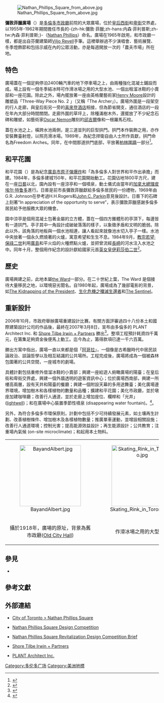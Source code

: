 {{Link style|time=2015-12-11T10:57:06+00:00}}
{{noteTA
| T = zh:彌敦菲臘廣場; zh-hans:内森·菲利普斯广场; zh-hant:內森·菲利普斯廣場; zh-tw:內森·菲利普斯廣場; zh-hk:彌敦菲臘廣場;zh-mo:彌敦菲臘廣場;
| G1 = PP
| G2 = 政治人物
| 1 = zh:彌敦菲臘; zh-hans:内森·菲利普斯; zh-hant:內森·菲利普斯; zh-tw:內森·菲利普斯; zh-hk:彌敦菲臘;zh-mo:彌敦菲臘;
| 2 = zh-hans:市政厅;zh-hant:市政廳;zh-hk:大會堂;
}}

[[File:Nathan_Phillips_Square_from_above.jpg|thumb]]

'''彌敦菲臘廣場'''（{{lang-en|Nathan Phillips Square}}）是[[多倫多|多倫多]][[多倫多市政廳|市政廳]]前院的大眾廣場，位於[[皇后街_(多倫多)|皇后西街]]和[[:en:Bay_Street|卑街]]交界處，以1955年-1962年期間擔任市長的-{zh-hk:彌敦·菲臘;zh-hans:内森·菲利普斯;zh-tw:內森·菲利普斯;}-（[[:en:Nathan_Phillips_(politician)|Nathan Phillips]]）命名。廣場在1965年啟用，和市政廳一樣，都是出自芬蘭建築師[[:en:Viljo_Revell|Viljo Revell]]手筆。這裡舉辦過不少演唱會、藝術展覽、冬季燈飾節和包括示威在內的公眾活動，亦是每週開放一次的「農夫市場」所在地。

==特色==

廣場蓋在一個足夠停泊2400輛汽車的地下停車場之上，由兩種強化混凝土鋪設而成。場上設有一個冬季結冰時可作滑冰場之用的大型水池、一個出租溜冰鞋的小賣部和一座花園。除此之外，場內擺放著一座由英格蘭藝術家[[:en:Henry_Moore|Henry Moore]]設計的雕塑品「Three-Way Piece No. 2 」（又稱「The Archer」）。廣場外圍是一段架空的行人走廊，與皇后街另一旁的[[喜來登酒店|喜來登酒店]]相接，但為節省開支，通往酒店的一段在年內大部分時間關閉。走廊外圍的草坪上，除種滿樹木外，還擺放了不少紀念石碑和雕塑，如藝術家[[:en:Oscar_Nemon|Oscar Nemon]]雕刻的[[邱吉爾|邱吉爾]]像和一根羅馬石柱。

蓋在水池之上，橫跨水池兩側，是三道並列的巨型拱門。拱門本作裝飾之用，亦作安裝舞臺射燈，以照亮滑冰場。1989年，為紀念捍衛自由人士所作貢獻，拱門命名為Freedom Arches。同年，在中間那道拱門底部，平放著[[柏林圍牆|柏林圍牆]]一部分<ref>{{cite web | url=http://www.toronto.ca/city_hall_tour/nps.htm | title=City of Toronto > Toronto City Hall tour > Nathan Phillips Square | deadurl=yes | archiveurl=https://web.archive.org/web/20090713055058/http://www.toronto.ca/city_hall_tour/nps.htm | archivedate=2009-07-13 }}</ref>。

==和平花園==

和平花園（{{lang-en|The Peace Garden}}）是為紀念[[廣島市原子彈爆炸|廣島市原子彈爆炸]]和「為多倫多人對世界和平作出承擔」而建。1984年，多倫多建城150年，和平花園開始動工。花園佔地1800平方尺，建在一座[[日晷|日晷]]以北，園內設有一座涼亭和一個噴泉，動土儀式由當年的[[加拿大總理|加拿大總理]][[皮埃尔·特鲁多|皮埃尔·特鲁多]]進行。日晷是前市長彌敦菲臘獻給多倫多居民的一份禮物，1969年由G.R. Johnson在參考過H.H.Rogers和[[:en:John_C._Parkin|John C. Parkin]]意見後設計。日晷下的石碑上刻著“In appreciation of the opportunity to serve”，表示彌敦菲臘感謝多倫多居民給予他服務大眾的機會。

園中涼亭是個用混凝土包著金屬的立方體，蓋在一個四方錐體形的亭頂下，每邊皆有一道拱門。亭子其中一角設計成破破落落的樣子，以象徵矛盾和文明的脆弱。除此以外，該角落的地板與一個水池相連，讓人看起來就像池水切入亭子一樣。水池中央放著一個永久燃燒著的火爐，寓意希望和生生不息。1984年9月，[[教宗|教宗]][[若望·保祿二世|若望·保祿二世]]利用[[廣島|廣島]]和平火焰的火種燃點火爐，並把曾流經[[長崎|長崎]]的河水注入水池之中。同年十月，整個用作紀念的設計獻給國家元首[[英國君主|英女皇]][[伊莉莎伯二世|伊莉莎伯二世]]<ref>{{cite web| url=http://www.toronto.ca/city_hall_tour/peace_garden.htm| title=City of Toronto > Toronto City Hall tour > The Peace Garden| deadurl=yes| archiveurl=https://web.archive.org/web/20060224041741/http://www.toronto.ca/city_hall_tour/peace_garden.htm| archivedate=2006-02-24}}</ref>。

==歷史==

廣場興建之前，此地本屬[[:en:the_Ward,_Toronto|the Ward]]一部分。在二十世紀上葉，The Ward 是個接待大量移民之地，以環境惡劣聞名。自1980年起，廣場成為了幾部電影的背景，如[[:en:The_Kidnapping_of_the_President|The Kidnapping of the President]]、[[生化危機之殲滅生還者|生化危機之殲滅生還者]]和[[:en:The_Sentinel|The Sentinel]]。

==重新設計==

2006年10月，市政府舉辦廣場重建設計比賽。有關方面評審過四十八份本土和國際建築設計公司的作品後，最終在2007年3月8日，宣布由多倫多的 PLANT Architect Inc. 和 [[:en:Shore_Tilbe_Irwin_+_Partners|Shore Tilbe Irwin + Partners]] 勝出<ref>{{cite web|url=http://www.toronto.ca/npsquarecompetition/plant.htm |title=City of Toronto > Nathan Phillips Square Design Competition > Plant Architect & Shore Tilbe Irwin |deadurl=yes |archiveurl=https://web.archive.org/web/20070312032604/http://www.toronto.ca/npsquarecompetition/plant.htm |archivedate=2007-03-12 }}</ref>。整項工程預計耗資四千萬元，在籌集足夠資金後便馬上動工。迄今為止，籌得款項已達一千六百萬。

勝出方案中指出，廣場一直以來都是個「[[阿哥拉|阿哥拉]]」，一個像是古希臘時代中居民談論政治、談論哲學以及相互結識的公共場所。工程完成後，廣場將成為一個被森林包圍著的公共空間，一座城市的劇場。

具體計劃包括重修外借溜冰鞋的小賣部；興建一座給遊人俯瞰廣場的陽臺；在皇后街和卑街交界處，興建一個外牆透明的遊客資訊中心；位於廣場西南部，興建一所樓高兩層，設有天井和陽臺的餐廳；興建一個附設天幕的多用途舞臺；美化廣場邊界環境，增加樹木和各樣植物的數量和品種；擴建和平花園；美化市政廳，並於墩座加建咖啡廳；改善行人通道，並於走廊上增加座位、欄桿和「光井」([[:en:lightwell|lightwell]])；和在廣場中心裝置季節性噴泉 (disappearing water fountain)。<ref>{{cite web| url=http://www.branchplant.com/landscape/agoratheatre.html| title=Plant Architect & Shore Tilbe Irwin > Agora Theatre| access-date=2009-07-06| archive-url=https://web.archive.org/web/20090406204305/http://www.branchplant.com/landscape/agoratheatre.html| archive-date=2009-04-06| dead-url=yes}}</ref>。

另外，為符合多倫多市環保原則，計劃中包括不少可持續發展元素，如土壤再生計劃、改善植樹條件、增加樹木及各樣植物數量；推廣單車運動，並增設相關設施；改善行人通道環境；控制光害；提高能源效益設計；再生能源設計；公共教育；注重場內氣候 (on-site microclimate)；和起用本土物料。

{| border="0" class="center"
|-
|width="25%" align="center"|[[Image:BayandAlbert.jpg|200px]]
|width="25%" align="center"|[[Image:Skating_Rink_in_Toronto.jpg|200px]]
|width="25%" align="center"|[[Image:Toronto_City_Hall_night_view.jpg|200px]]
|width="25%" align="center"|[[Image:HenryMooreTorontoCH1.jpg|200px]]
|-
|width="25%" align="center"|攝於1918年，廣場的原址，背景為舊市政廳([[:en:Old_City_Hall_(Toronto)|Old City Hall]])
|width="25%" align="center"|作滑冰場之用的大型水池
|width="25%" align="center"|廣場夜景
|width="25%" align="center"|雕塑品''The Archer''（弓箭手）
|}

==參見==
* {{link-en|彌敦·菲臘|Nathan Phillips (politician)}}

==參考文獻==
{{reflist|2}}

==外部連結==
{{Commons|:Category:Nathan Phillips Square|Nathan Phillips Square}}
*{{en icon}}[https://web.archive.org/web/20050313195426/http://www.city.toronto.on.ca/city_hall_tour/nps.htm City of Toronto > Nathan Phillips Square]
*{{en icon}}[https://web.archive.org/web/20050509032353/http://www.toronto.ca/npsquarecompetition/ Nathan Phillips Square Design Competition]
*{{en icon}}[https://web.archive.org/web/20080411085544/http://www.toronto.ca/nps_competition/pdf/competitionbrief.pdf Nathan Phillips Square Revitalization Design Competition Brief]
*{{en icon}}[http://www.stipartners.com/ Shore Tilbe Irwin + Partners] {{Wayback|url=http://www.stipartners.com/ |date=20090719012752 }}
*{{en icon}}[http://www.branchplant.com PLANT Architect Inc.] {{Wayback|url=http://www.branchplant.com/ |date=20090403082826 }}

[[Category:多伦多广场|Category:多伦多广场]]
[[Category:美洲地標|Category:美洲地標]]